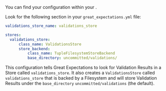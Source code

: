 <!--

---Import---
<IdentifyYourDataContextValidationResultsStore />

---Header---
### 2. Identify your Data Context Validation Results Store
-->

You can find your <TechnicalTag tag="validation_result_store" text="Validation Results Store" /> configuration within your <TechnicalTag tag="data_context" text="Data Context" />.

Look for the following section in your <TechnicalTag relative="../../../" tag="data_context" text="Data Context's" /> ``great_expectations.yml`` file:

```yaml title="File contents: great_expectations.yml"
validations_store_name: validations_store

stores:
  validations_store:
      class_name: ValidationsStore
      store_backend:
          class_name: TupleFilesystemStoreBackend
          base_directory: uncommitted/validations/
```

This configuration tells Great Expectations to look for Validation Results in a Store called ``validations_store``. It also creates a ``ValidationsStore`` called ``validations_store`` that is backed by a Filesystem and will store Validation Results under the ``base_directory`` ``uncommitted/validations`` (the default).
